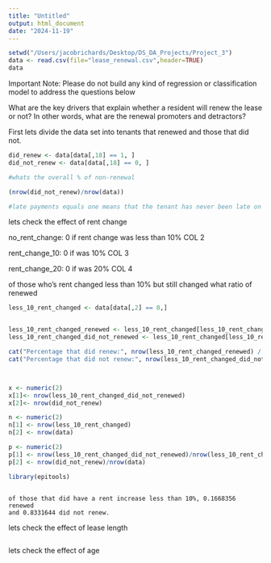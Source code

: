 ```yaml
---
title: "Untitled"
output: html_document
date: "2024-11-19"
---
```


```r
setwd("/Users/jacobrichards/Desktop/DS_DA_Projects/Project_3")
data <- read.csv(file="lease_renewal.csv",header=TRUE)
data
```

Important Note: Please do not build any kind of regression or classification model to address the questions below

What are the key drivers that explain whether a resident will renew the lease or not? In other words, what are the renewal promoters and detractors?

First lets divide the data set into tenants that renewed and those that did not.

```r
did_renew <- data[data[,18] == 1, ]
did_not_renew <- data[data[,18] == 0, ]

#whats the overall % of non-renewal

(nrow(did_not_renew)/nrow(data))

#late payments equals one means that the tenant has never been late on making a payment.


```

lets check the effect of rent change

no_rent_change: 0 if rent change was less than 10% COL 2

rent_change_10: 0 if was 10% COL 3

rent_change_20: 0 if was 20% COL 4

of those who's rent changed less than 10% but still changed what ratio of renewed

```r
less_10_rent_changed <- data[data[,2] == 0,]


less_10_rent_changed_renewed <- less_10_rent_changed[less_10_rent_changed[,18] == 1, ]
less_10_rent_changed_did_not_renewed <- less_10_rent_changed[less_10_rent_changed[,18] == 0, ]

cat("Percentage that did renew:", nrow(less_10_rent_changed_renewed) / nrow(less_10_rent_changed), "\n")
cat("Percentage that did not renew:", nrow(less_10_rent_changed_did_not_renewed) / nrow(less_10_rent_changed), "\n")



x <- numeric(2)
x[1]<- nrow(less_10_rent_changed_did_not_renewed)
x[2]<- nrow(did_not_renew)

n <- numeric(2)
n[1] <- nrow(less_10_rent_changed)
n[2] <- nrow(data)

p <- numeric(2)
p[1] <- nrow(less_10_rent_changed_did_not_renewed)/nrow(less_10_rent_changed)
p[2] <- nrow(did_not_renew)/nrow(data)

library(epitools)



```

```         
of those that did have a rent increase less than 10%, 0.1668356 renewed
and 0.8331644 did not renew. 
```

lets check the effect of lease length

```r

```

lets check the effect of age

```r

```
